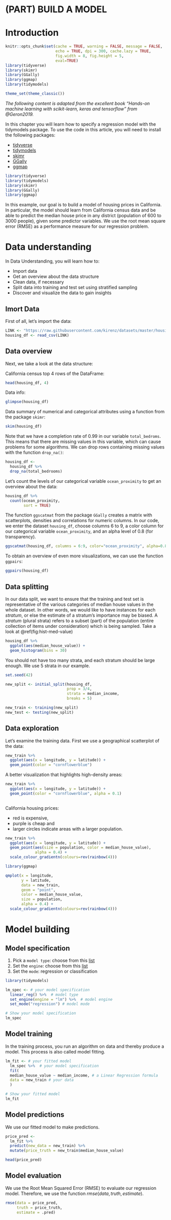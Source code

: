 
# (PART) BUILD A MODEL {-} 

# Introduction {#intro}


```r
knitr::opts_chunk$set(cache = TRUE, warning = FALSE, message = FALSE, 
                      echo = TRUE, dpi = 300, cache.lazy = TRUE,
                      fig.width = 8, fig.height = 5,
                      eval=TRUE)
library(tidyverse)
library(skimr)
library(GGally)
library(ggmap)
library(tidymodels)

theme_set(theme_classic())
```

*The following content is adapted from the excellent book “Hands-on machine learning with scikit-learn, keras and tensorflow” from @Geron2019.*

In this chapter you will learn how to specify a regression model with the tidymodels package. To use the code in this article, you will need to install the following packages: 

* [tidyverse](https://www.tidyverse.org/) 
* [tidymodels](https://www.tidymodels.org/) 
* [skimr](https://cran.r-project.org/web/packages/skimr/vignettes/skimr.html) 
* [GGally](https://ggobi.github.io/ggally/index.html)
* [ggmap](https://github.com/dkahle/ggmap)

```r

library(tidyverse)
library(tidymodels)
library(skimr)
library(GGally)
library(ggmap)

```


In this example, our goal is to build a model of housing prices in California. In particular, the model should learn from California census data and be able to predict the median house price in any district (population of 600 to 3000 people), given some predictor variables. We use the root mean square error (RMSE) as a performance measure for our regression problem.

# Data understanding


:::note
In Data Understanding, you will learn how to:

- Import data 
- Get an overview about the data structure
- Clean data, if necessary
- Split data into training and test set using stratified sampling
- Discover and visualize the data to gain insights 
:::

## Imort Data

First of all, let's import the data:

```r

LINK <- "https://raw.githubusercontent.com/kirenz/datasets/master/housing.csv"
housing_df <- read_csv(LINK)

```

## Data overview

Next, we take a look at the data structure:

California census top 4 rows of the DataFrame: 

```r

head(housing_df, 4)

```

Data info:

```r

glimpse(housing_df)

```

Data summary of numerical and categorical attributes using a function from the package `skimr`:

```r

skim(housing_df)

```

Note that we have a completion rate of 0.99 in our variable `total_bedroms`. This means that there are missing values in this variable, which can cause problems for some algorithms. We can drop rows containing missing values with the function `drop_na()`:

```r

housing_df <- 
  housing_df %>% 
  drop_na(total_bedrooms)

```

Let's count the levels of our categorical variable `ocean_proximity` to get an overview about the data:

```r

housing_df %>% 
  count(ocean_proximity,
        sort = TRUE)

```


The function `ggscatmat` from the package `GGally` creates a matrix with scatterplots, densities and correlations for numeric columns. In our code, we enter the dataset `housing_df`, choose columns 6 to 9, a color column for our categorical variable `ocean_proximity`, and an alpha level of 0.8 (for transparency).

```r

ggscatmat(housing_df, columns = 6:9, color="ocean_proximity", alpha=0.8)

```

To obtain an overview of even more visualizations, we can use the function `ggpairs`:

```r

ggpairs(housing_df)

```

## Data splitting

In our data split, we want to ensure that the training and test set is representative of the various categories of median house values in the whole dataset. In other words, we would like to have instances for each *stratum*, or else the estimate of a stratum's importance may be biased. A *stratum* (plural strata) refers to a subset (part) of the population (entire collection of items under consideration) which is being sampled. Take a look at \@ref(fig:hist-med-value)


```r

housing_df %>% 
  ggplot(aes(median_house_value)) +
  geom_histogram(bins = 30)

```

You should not have too many strata, and each stratum should be large enough. We use 5 strata in our example.


```r
set.seed(42)

new_split <- initial_split(housing_df, 
                           prop = 3/4, 
                           strata = median_income, 
                           breaks = 5)

new_train <- training(new_split) 
new_test <- testing(new_split)

```

## Data exploration

Let's examine the training data. First we use a geographical scatterplot of the data:

```r

new_train %>% 
  ggplot(aes(x = longitude, y = latitude)) +
  geom_point(color = "cornflowerblue")

```

A better visualization that highlights high-density areas:

```r

new_train %>% 
  ggplot(aes(x = longitude, y = latitude)) +
  geom_point(color = "cornflowerblue", alpha = 0.1) 
  
```

California housing prices: 

- red is expensive, 
- purple is cheap and 
- larger circles indicate areas with a larger population.


```r

new_train %>% 
  ggplot(aes(x = longitude, y = latitude)) +
  geom_point(aes(size = population, color = median_house_value), 
             alpha = 0.4) +
  scale_colour_gradientn(colours=rev(rainbow(4)))

```



```r
library(ggmap)

qmplot(x = longitude, 
       y = latitude, 
       data = new_train, 
       geom = "point", 
       color = median_house_value, 
       size = population,
       alpha = 0.4) +
  scale_colour_gradientn(colours=rev(rainbow(4)))

```

# Model building

## Model specification

1. Pick a `model type`: choose from this [list](https://www.tidymodels.org/find/parsnip/)
2. Set the `engine`: choose from this [list](https://www.tidymodels.org/find/parsnip/)
3. Set the `mode`: regression or classification

```r
library(tidymodels)

lm_spec <- # your model specification
  linear_reg() %>%  # model type
  set_engine(engine = "lm") %>%  # model engine
  set_mode("regression") # model mode

# Show your model specification
lm_spec

```















## Model training

In the training process, you run an algorithm on data and thereby produce a model. This process is also called model fitting.

```r

lm_fit <- # your fitted model
  lm_spec %>%  # your model specification  
  fit( 
  median_house_value ~ median_income, # a Linear Regression formula 
  data = new_train # your data
  )

# Show your fitted model
lm_fit

```

## Model predictions

We use our fitted model to make predictions. 

```r

price_pred <- 
  lm_fit %>% 
  predict(new_data = new_train) %>%
  mutate(price_truth = new_train$median_house_value)

head(price_pred)

```











## Model evaluation 

We use the Root Mean Squared Error (RMSE) to evaluate our regression model. Therefore, we use the function $rmse(data, truth, estimate)$.

```r

rmse(data = price_pred, 
     truth = price_truth, 
     estimate = .pred)

```

